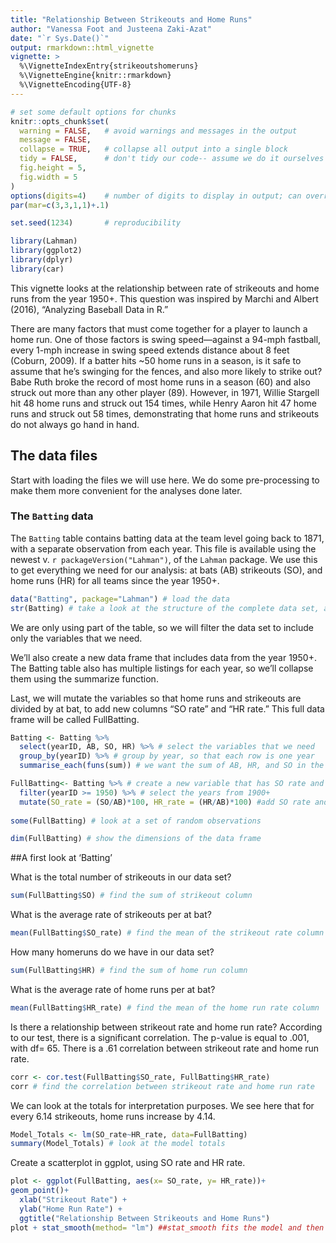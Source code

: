 ```yaml
---
title: "Relationship Between Strikeouts and Home Runs"
author: "Vanessa Foot and Justeena Zaki-Azat"
date: "`r Sys.Date()`"
output: rmarkdown::html_vignette
vignette: >
  %\VignetteIndexEntry{strikeoutshomeruns}
  %\VignetteEngine{knitr::rmarkdown}
  %\VignetteEncoding{UTF-8}
---
```


```r
# set some default options for chunks
knitr::opts_chunk$set(
  warning = FALSE,   # avoid warnings and messages in the output
  message = FALSE,
  collapse = TRUE,   # collapse all output into a single block
  tidy = FALSE,      # don't tidy our code-- assume we do it ourselves
  fig.height = 5,
  fig.width = 5
)
options(digits=4)    # number of digits to display in output; can override with chunk option R.options=list(digits=)
par(mar=c(3,3,1,1)+.1)

set.seed(1234)       # reproducibility
```

```r
library(Lahman) 
library(ggplot2) 
library(dplyr)
library(car)
```

This vignette looks at the relationship between rate of strikeouts and home runs from the year 1950+. This question was inspired by Marchi and Albert (2016), "Analyzing Baseball Data in R." 

There are many factors that must come together for a player to launch a home run. One of those factors is swing speed—against a 94-mph fastball, every 1-mph increase in swing speed extends distance about 8 feet (Coburn, 2009). If a batter hits ~50 home runs in a season, is it safe to assume that he’s swinging for the fences, and also more likely to strike out? Babe Ruth broke the record of most home runs in a season (60) and also struck out more than any other player (89). However, in 1971, Willie Stargell hit 48 home runs and struck out 154 times, while Henry Aaron hit 47 home runs and struck out 58 times, demonstrating that home runs and strikeouts do not always go hand in hand. 

## The data files

Start with loading the files we will use here.  We do some pre-processing to make them more convenient for the analyses done later.

### The `Batting` data

The `Batting` table contains batting data at the team level going back to 1871, with a separate observation from each year. This file is available using the newest v. `r packageVersion("Lahman")`, of the `Lahman` package.  We use this to get everything we need for our analysis: at bats (AB) strikeouts (SO), and home runs (HR) for all teams since the year 1950+. 

```r
data("Batting", package="Lahman") # load the data
str(Batting) # take a look at the structure of the complete data set, as it is
```

We are only using part of the table, so we will filter the data set to include only the variables that we need. 

We'll also create a new data frame that includes data from the year 1950+. The Batting table also has multiple listings for each year, so we'll collapse them using the summarize function. 

Last, we will mutate the variables so that home runs and strikeouts are divided by at bat, to add new columns "SO rate" and "HR rate." This full data frame will be called FullBatting.

```r
Batting <- Batting %>%
  select(yearID, AB, SO, HR) %>% # select the variables that we need
  group_by(yearID) %>% # group by year, so that each row is one year
  summarise_each(funs(sum)) # we want the sum of AB, HR, and SO in the other rows

FullBatting<- Batting %>% # create a new variable that has SO rate and HR rate
  filter(yearID >= 1950) %>% # select the years from 1900+
  mutate(SO_rate = (SO/AB)*100, HR_rate = (HR/AB)*100) #add SO rate and HR rate as percentages to our data frame  
  
some(FullBatting) # look at a set of random observations
```

```r
dim(FullBatting) # show the dimensions of the data frame
```

##A first look at 'Batting' 

What is the total number of strikeouts in our data set?
```r
sum(FullBatting$SO) # find the sum of strikeout column
```
What is the average rate of strikeouts per at bat?
```r
mean(FullBatting$SO_rate) # find the mean of the strikeout rate column
```

How many homeruns do we have in our data set?
```r
sum(FullBatting$HR) # find the sum of home run column
```
What is the average rate of home runs per at bat?
```r
mean(FullBatting$HR_rate) # find the mean of the home run rate column
```

Is there a relationship between strikeout rate and home run rate? According to our test, there is a significant correlation. The p-value is equal to .001, with df= 65. There is a .61 correlation between strikeout rate and home run rate. 

```r
corr <- cor.test(FullBatting$SO_rate, FullBatting$HR_rate)
corr # find the correlation between strikeout rate and home run rate
```

We can look at the totals for interpretation purposes. We see here that for every 6.14 strikeouts, home runs increase by 4.14. 
```r
Model_Totals <- lm(SO_rate~HR_rate, data=FullBatting)
summary(Model_Totals) # look at the model totals
```

Create a scatterplot in ggplot, using SO rate and HR rate. 
```r
plot <- ggplot(FullBatting, aes(x= SO_rate, y= HR_rate))+
geom_point()+ 
  xlab("Strikeout Rate") +
  ylab("Home Run Rate") +
  ggtitle("Relationship Between Strikeouts and Home Runs")
plot + stat_smooth(method= "lm") ##stat_smooth fits the model and then we plot the linear regression model
```










